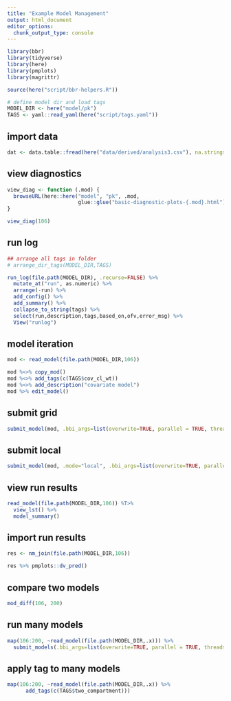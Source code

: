 ```yaml
---
title: "Example Model Management"
output: html_document
editor_options: 
  chunk_output_type: console
---
```


```r
library(bbr)
library(tidyverse)
library(here)
library(pmplots)
library(magrittr)

source(here("script/bbr-helpers.R"))

# define model dir and load tags
MODEL_DIR <- here("model/pk")
TAGS <- yaml::read_yaml(here("script/tags.yaml"))
```

## import data
```r
dat <- data.table::fread(here("data/derived/analysis3.csv"), na.strings = ".")
```

## view diagnostics
```r
view_diag <- function (.mod) {
  browseURL(here::here("model", "pk", .mod, 
                       glue::glue("basic-diagnostic-plots-{.mod}.html")))
}

view_diag(106)
```


## run log
```r
## arrange all tags in folder
# arrange_dir_tags(MODEL_DIR,TAGS)

run_log(file.path(MODEL_DIR), .recurse=FALSE) %>% 
  mutate_at("run", as.numeric) %>% 
  arrange(-run) %>% 
  add_config() %>%
  add_summary() %>% 
  collapse_to_string(tags) %>% 
  select(run,description,tags,based_on,ofv,error_msg) %>%
  View("runlog")
```

## model iteration
```r
mod <- read_model(file.path(MODEL_DIR,106))

mod %<>% copy_mod()
mod %<>% add_tags(c(TAGS$cov_cl_wt))
mod %<>% add_description("covariate model")
mod %>% edit_model()
```

## submit grid
```r
submit_model(mod, .bbi_args=list(overwrite=TRUE, parallel = TRUE, threads = 8))
```

## submit local
```r
submit_model(mod, .mode="local", .bbi_args=list(overwrite=TRUE, parallel = TRUE, threads = 4))
```

## view run results
```r
read_model(file.path(MODEL_DIR,106)) %T>% 
  view_lst() %>% 
  model_summary() 
```

## import run results

```r
res <- nm_join(file.path(MODEL_DIR,106))

res %>% pmplots::dv_pred()
```







## compare two models
```r
mod_diff(106, 200)
```

## run many models
```r
map(106:200, ~read_model(file.path(MODEL_DIR,.x))) %>% 
  submit_models(.bbi_args=list(overwrite=TRUE, parallel = TRUE, threads = 8))
```

## apply tag to many models
```r
map(106:200, ~read_model(file.path(MODEL_DIR,.x)) %>% 
      add_tags(c(TAGS$two_compartment)))
```
